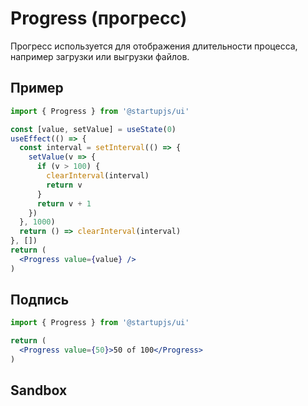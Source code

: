 
# Progress (прогресс)

Прогресс используется для отображения длительности процесса, например загрузки или выгрузки файлов.

## Пример

```jsx
import { Progress } from '@startupjs/ui'
```

```jsx example
const [value, setValue] = useState(0)
useEffect(() => {
  const interval = setInterval(() => {
    setValue(v => {
      if (v > 100) {
        clearInterval(interval)
        return v
      }
      return v + 1
    })
  }, 1000)
  return () => clearInterval(interval)
}, [])
return (
  <Progress value={value} />
)
```

## Подпись

```jsx
import { Progress } from '@startupjs/ui'
```

```jsx example
return (
  <Progress value={50}>50 of 100</Progress>
)
```

## Sandbox

<Sandbox Component={Progress} />
